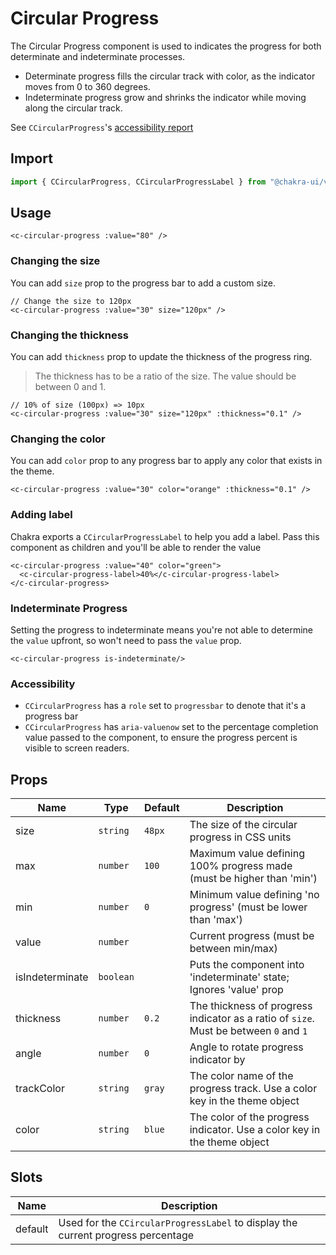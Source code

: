 
<SEO title="Circular Progress" description="Circular Progress is used to indicates the progress for determinate and indeterminate processes." />




# Circular Progress
The Circular Progress component is used to indicates the progress for both determinate and indeterminate processes.

- Determinate progress fills the circular track with color, as the indicator
  moves from 0 to 360 degrees.
- Indeterminate progress grow and shrinks the indicator while moving along the
  circular track.


See `CCircularProgress`'s <a target="_blank" href="https://github.com/chakra-ui/chakra-ui-vue/blob/master/packages/chakra-ui-core/src/CCircularProgress/accesibility.md">accessibility report</a>

## Import

```js
import { CCircularProgress, CCircularProgressLabel } from "@chakra-ui/vue";
```


## Usage

```vue live=true
<c-circular-progress :value="80" />
```


### Changing the size

You can add `size` prop to the progress bar to add a custom size.

```vue live=true
// Change the size to 120px
<c-circular-progress :value="30" size="120px" />
```

### Changing the thickness

You can add `thickness` prop to update the thickness of the progress ring.

> The thickness has to be a ratio of the size. The value should be between 0 and 1.

```vue live=true
// 10% of size (100px) => 10px
<c-circular-progress :value="30" size="120px" :thickness="0.1" />
```

### Changing the color

You can add `color` prop to any progress bar to apply any color that exists in
the theme.

```vue live=true
<c-circular-progress :value="30" color="orange" :thickness="0.1" />
```

### Adding label

Chakra exports a `CCircularProgressLabel` to help you add a label. Pass this
component as children and you'll be able to render the value

```vue live=true
<c-circular-progress :value="40" color="green">
  <c-circular-progress-label>40%</c-circular-progress-label>
</c-circular-progress>
```

### Indeterminate Progress

Setting the progress to indeterminate means you're not able to determine the
`value` upfront, so won't need to pass the `value` prop.

```vue live=true
<c-circular-progress is-indeterminate/>
```

### Accessibility

- `CCircularProgress` has a `role` set to `progressbar` to denote that it's a progress bar
- `CCircularProgress` has `aria-valuenow` set to the percentage completion value passed to
  the component, to ensure the progress percent is visible to screen readers.

## Props

| Name            | Type              | Default | Description                                                                                                      |
| --------------- | ----------------- | ------- | ---------------------------------------------------------------------------------------------------------------- |
| size            | `string`          | `48px`  | The size of the circular progress in CSS units                                                                   |
| max             | `number`          | `100`   | Maximum value defining 100% progress made (must be higher than 'min')                                            |
| min             | `number`          | `0`     | Minimum value defining 'no progress' (must be lower than 'max')                                                  |
| value           | `number`          |         | Current progress (must be between min/max)                                                                       |
| isIndeterminate | `boolean`         |         | Puts the component into 'indeterminate' state; Ignores 'value' prop                                              |
| thickness       | `number`          | `0.2`   | The thickness of progress indicator as a ratio of `size`. Must be between `0` and `1`                            |
| angle           | `number`          | `0`     | Angle to rotate progress indicator by                                                                            |
| trackColor      | `string`          | `gray`  | The color name of the progress track. Use a color key in the theme object                                        |
| color           | `string`          | `blue`  | The color of the progress indicator. Use a color key in the theme object                                         |

## Slots
| Name       | Description                                                                       |
| ---------- | --------------------------------------------------------------------------------- |
| default    | Used for the `CCircularProgressLabel` to display the current progress percentage  |
